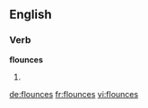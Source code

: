 ==English==

===Verb===
'''flounces'''

# {{third-person singular of|flounce}}

[[de:flounces]]
[[fr:flounces]]
[[vi:flounces]]